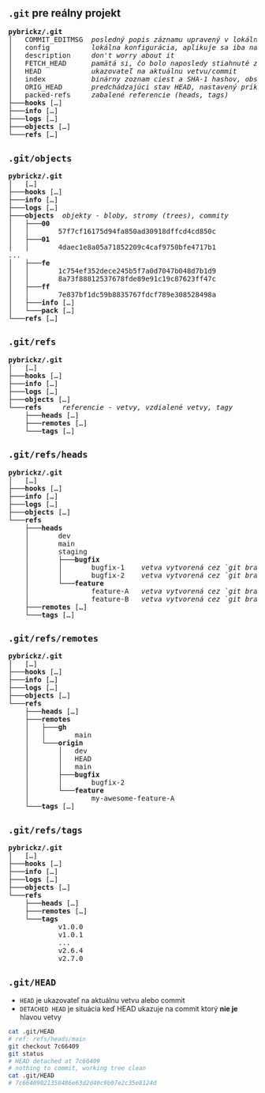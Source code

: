 ## &nbsp; {#git-log-pybrickz background-image="./static/img/pybrickz-nicelog-2023-10-17-10-30.png" background-position="left"} 

## `.git` pre reálny projekt {#git-dir-real-1}

<pre class="tree">
<b>pybrickz/.git</b>
│   COMMIT_EDITMSG  <i>posledný popis záznamu upravený v lokálnom repozitári</i>
│   config          <i>lokálna konfigurácia, aplikuje sa iba na tento repozitár</i>
│   description     <i>don't worry about it</i>
│   FETCH_HEAD      <i>pamätá si, čo bolo naposledy stiahnuté zo vzdialeného repozitára</i>
│   HEAD            <i>ukazovateľ na aktuálnu vetvu/commit</i>
│   index           <i>binárny zoznam ciest a SHA-1 hashov, obsah zobraz cez `git ls-files --stage`</i>
│   ORIG_HEAD       <i>predchádzajúci stav HEAD, nastavený príkazmi s potenciálne nebezpečným správaním</i>
│   packed-refs     <i>zabalené referencie (heads, tags)</i>
├───<b>hooks</b> […]
├───<b>info</b> […]
├───<b>logs</b> […]
├───<b>objects</b> […]
└───<b>refs</b> […]
</pre>

## `.git/objects` {#git-dir-real-2}

<pre class="tree">
<b>pybrickz/.git</b>
│   […]
├───<b>hooks</b> […]
├───<b>info</b> […]
├───<b>logs</b> […]
├───<b>objects</b>  <i>objekty - bloby, stromy (trees), commity</i>
│   ├───<b>00</b>
│   │       57f7cf16175d94fa850ad30918dffcd4cd850c
│   ├───<b>01</b>
│   │       4daec1e8a05a71852209c4caf9750bfe4717b1
...
│   ├───<b>fe</b>
│   │       1c754ef352dece245b5f7a0d7047b048d7b1d9
│   │       8a73f88812537678fde89e91c19c87623ff47c
│   ├───<b>ff</b>
│   │       7e837bf1dc59b8835767fdcf789e308528498a
│   ├───<b>info</b> […]
│   └───<b>pack</b> […]
└───<b>refs</b> […]
</pre>

## `.git/refs` {#git-dir-real-3}

<pre class="tree">
<b>pybrickz/.git</b>
│   […]
├───<b>hooks</b> […]
├───<b>info</b> […]
├───<b>logs</b> […]
├───<b>objects</b> […]
└───<b>refs</b>     <i>referencie - vetvy, vzdialené vetvy, tagy</i>
    ├───<b>heads</b> […]
    ├───<b>remotes</b> […]
    └───<b>tags</b> […]
</pre>

## `.git/refs/heads` {#git-dir-real-4}

<pre class="tree">
<b>pybrickz/.git</b>
│   […]
├───<b>hooks</b> […]
├───<b>info</b> […]
├───<b>logs</b> […]
├───<b>objects</b> […]
└───<b>refs</b>
    ├───<b>heads</b>
    │       dev
    │       main
    │       staging
    │       ├───<b>bugfix</b>
    │       │       bugfix-1    <i>vetva vytvorená cez `git branch bugfix/bugfix-1`</i>
    │       │       bugfix-2    <i>vetva vytvorená cez `git branch bugfix/bugfix-2`</i>
    │       └───<b>feature</b>
    │               feature-A   <i>vetva vytvorená cez `git branch feature/feature-A`</i>
    │               feature-B   <i>vetva vytvorená cez `git branch feature/feature-B`</i>
    ├───<b>remotes</b> […]
    └───<b>tags</b> […]
</pre>

## `.git/refs/remotes` {#git-dir-real-5}

<pre class="tree">
<b>pybrickz/.git</b>
│   […]
├───<b>hooks</b> […]
├───<b>info</b> […]
├───<b>logs</b> […]
├───<b>objects</b> […]
└───<b>refs</b>
    ├───<b>heads</b> […]
    ├───<b>remotes</b>
    │   ├───<b>gh</b>
    │   │       main
    │   └───<b>origin</b>
    │       │   dev
    │       │   HEAD
    │       │   main
    │       ├───<b>bugfix</b>
    │       │       bugfix-2
    │       └───<b>feature</b>
    │               my-awesome-feature-A
    └───<b>tags</b> […]
</pre>

## `.git/refs/tags` {#git-dir-real-6}

<pre class="tree">
<b>pybrickz/.git</b>
│   […]
├───<b>hooks</b> […]
├───<b>info</b> […]
├───<b>logs</b> […]
├───<b>objects</b> […]
└───<b>refs</b>
    ├───<b>heads</b> […]
    ├───<b>remotes</b> […]
    └───<b>tags</b>
            v1.0.0
            v1.0.1
            ...
            v2.6.4
            v2.7.0
</pre>

## `.git/HEAD`

- `HEAD` je ukazovateľ na aktuálnu vetvu alebo commit
- `DETACHED HEAD` je situácia keď HEAD ukazuje na commit ktorý **nie je** hlavou vetvy 

```bash
cat .git/HEAD
# ref: refs/heads/main
git checkout 7c66409
git status
# HEAD detached at 7c66409
# nothing to commit, working tree clean
cat .git/HEAD
# 7c66409021358486e63d2d40c9b07e2c35e8124d
```